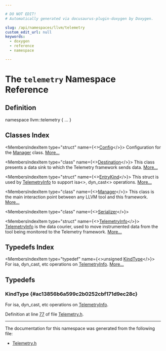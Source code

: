 ```yaml
---

# DO NOT EDIT!
# Automatically generated via docusaurus-plugin-doxygen by Doxygen.

slug: /api/namespaces/llvm/telemetry
custom_edit_url: null
keywords:
  - doxygen
  - reference
  - namespace

---
```





# The `telemetry` Namespace Reference

<DoxygenPage pluginConfig={pluginConfig}>



## Definition

<CodeBlock>namespace llvm::telemetry &#123; ... &#125;</CodeBlock>

## Classes Index

<MembersIndex>

<MembersIndexItem
  type="struct"
  name={<><a href="/docs/api/structs/llvm/telemetry/config">Config</a></>}>
Configuration for the <a href="/docs/api/classes/llvm/telemetry/manager">Manager</a> class. <a href="/docs/api/structs/llvm/telemetry/config/#details">More...</a>
</MembersIndexItem>

<MembersIndexItem
  type="class"
  name={<><a href="/docs/api/classes/llvm/telemetry/destination">Destination</a></>}>
This class presents a data sink to which the Telemetry framework sends data. <a href="/docs/api/classes/llvm/telemetry/destination/#details">More...</a>
</MembersIndexItem>

<MembersIndexItem
  type="struct"
  name={<><a href="/docs/api/structs/llvm/telemetry/entrykind">EntryKind</a></>}>
This struct is used by <a href="/docs/api/structs/llvm/telemetry/telemetryinfo">TelemetryInfo</a> to support isa&lt;&gt;, dyn&#95;cast&lt;&gt; operations. <a href="/docs/api/structs/llvm/telemetry/entrykind/#details">More...</a>
</MembersIndexItem>

<MembersIndexItem
  type="class"
  name={<><a href="/docs/api/classes/llvm/telemetry/manager">Manager</a></>}>
This class is the main interaction point between any LLVM tool and this framework. <a href="/docs/api/classes/llvm/telemetry/manager/#details">More...</a>
</MembersIndexItem>

<MembersIndexItem
  type="class"
  name={<><a href="/docs/api/classes/llvm/telemetry/serializer">Serializer</a></>}>
</MembersIndexItem>

<MembersIndexItem
  type="struct"
  name={<><a href="/docs/api/structs/llvm/telemetry/telemetryinfo">TelemetryInfo</a></>}>
<a href="/docs/api/structs/llvm/telemetry/telemetryinfo">TelemetryInfo</a> is the data courier, used to move instrumented data from the tool being monitored to the Telemetry framework. <a href="/docs/api/structs/llvm/telemetry/telemetryinfo/#details">More...</a>
</MembersIndexItem>

</MembersIndex>

## Typedefs Index

<MembersIndex>

<MembersIndexItem
  type="typedef"
  name={<>unsigned <a href="#ac13856b6a599c2b0252cbf171d9ec28c">KindType</a></>}>
For isa, dyn&#95;cast, etc operations on <a href="/docs/api/structs/llvm/telemetry/telemetryinfo">TelemetryInfo</a>. <a href="#ac13856b6a599c2b0252cbf171d9ec28c">More...</a>
</MembersIndexItem>

</MembersIndex>


<SectionDefinition>

## Typedefs

### KindType {#ac13856b6a599c2b0252cbf171d9ec28c}

<MemberDefinition
  prototype="typedef unsigned llvm::telemetry::KindType">
For isa, dyn&#95;cast, etc operations on <a href="/docs/api/structs/llvm/telemetry/telemetryinfo">TelemetryInfo</a>.

Definition at line <a href="/docs/api/files/include/include/llvm/include/llvm/telemetry/telemetry-h/#l00077">77</a> of file <a href="/docs/api/files/include/include/llvm/include/llvm/telemetry/telemetry-h">Telemetry.h</a>.
</MemberDefinition>

</SectionDefinition>

<hr/>

The documentation for this namespace was generated from the following file:

<ul>
<li><a href="/docs/api/files/include/include/llvm/include/llvm/telemetry/telemetry-h">Telemetry.h</a></li>
</ul>

</DoxygenPage>
